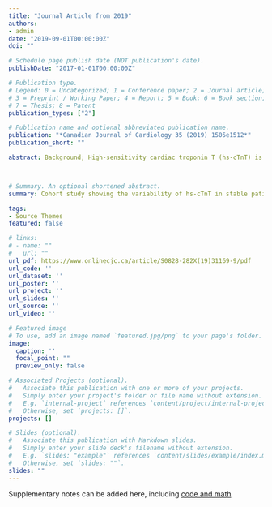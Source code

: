 ```yaml
---
title: "Journal Article from 2019"
authors:
- admin
date: "2019-09-01T00:00:00Z"
doi: ""

# Schedule page publish date (NOT publication's date).
publishDate: "2017-01-01T00:00:00Z"

# Publication type.
# Legend: 0 = Uncategorized; 1 = Conference paper; 2 = Journal article;
# 3 = Preprint / Working Paper; 4 = Report; 5 = Book; 6 = Book section;
# 7 = Thesis; 8 = Patent
publication_types: ["2"]

# Publication name and optional abbreviated publication name.
publication: "*Canadian Journal of Cardiology 35 (2019) 1505e1512*"
publication_short: ""

abstract: Background; High-sensitivity cardiac troponin T (hs-cTnT) is used to diagnosis acute myocardial infarction, often based on values exceeding the 99th percentile threshold (14 ng/L) of normal populations. The short- and long-term variability of hs-cTnT in stable patients with or without coronary artery disease (CAD) is unknown. Methods; Prospective cohort study of 75 stable patients with CAD and 3 differing clinical profiles (stable angina [SA]; remote myocardial infarction [MI]; repetitive acute coronary syndrome [ACS]) and 25 controls without angiographic CAD, each with 15 hs-cTnT measurements over 1 year. Results; Individual results (1491 measurements) did not vary over within-day, daily, weekly, monthly, seasonal, or yearly time windows.The overall median was 2.8 ng/L (interquartile range [IQR] 5.2 ng/L) with the highest median (6.3 ng/L) and variability (IQR 6. 9 ng/L) in the repetitive ACS group. Diabetes, impaired renal function, and raised C-reactive protein were independent predictors of higher hs-cTnT values (average increase by 8.5 ng/L [95% CI, 5.0-11.9], 5.0 ng/L [95% CI, 2.0-8.1] and 4.0 ng/L (95% CI, 1.0-7.0), respectively). The 99th percentile value of all hs-cTnT measurements in the combined stable patients with CAD was 39 ng/L compared with 14 ng/L in the non-CAD patients.   Conclusions; Individual hs-cTnT readings in both patients with and without CAD were stable over hours, days, weeks, and months. Diabetes, poor renal function, and elevated C-reactive protein were independent predictors of higher median and IQR hs-cTnT values, often exceeding conventional thresholds. These findings highlight the need for caution and clinical contextualization in the interpretation of hscTnT results.



# Summary. An optional shortened abstract.
summary: Cohort study showing the variability of hs-cTnT in stable patients according to clinical phenotypes. 

tags:
- Source Themes
featured: false

# links:
# - name: ""
#   url: ""
url_pdf: https://www.onlinecjc.ca/article/S0828-282X(19)31169-9/pdf
url_code: ''
url_dataset: ''
url_poster: ''
url_project: ''
url_slides: ''
url_source: ''
url_video: ''

# Featured image
# To use, add an image named `featured.jpg/png` to your page's folder. 
image:
  caption: ''
  focal_point: ""
  preview_only: false

# Associated Projects (optional).
#   Associate this publication with one or more of your projects.
#   Simply enter your project's folder or file name without extension.
#   E.g. `internal-project` references `content/project/internal-project/index.md`.
#   Otherwise, set `projects: []`.
projects: []

# Slides (optional).
#   Associate this publication with Markdown slides.
#   Simply enter your slide deck's filename without extension.
#   E.g. `slides: "example"` references `content/slides/example/index.md`.
#   Otherwise, set `slides: ""`.
slides: ""
---
```



Supplementary notes can be added here, including [code and math](https://doi.org/10.1016/j.cjca.2019.08.022)
